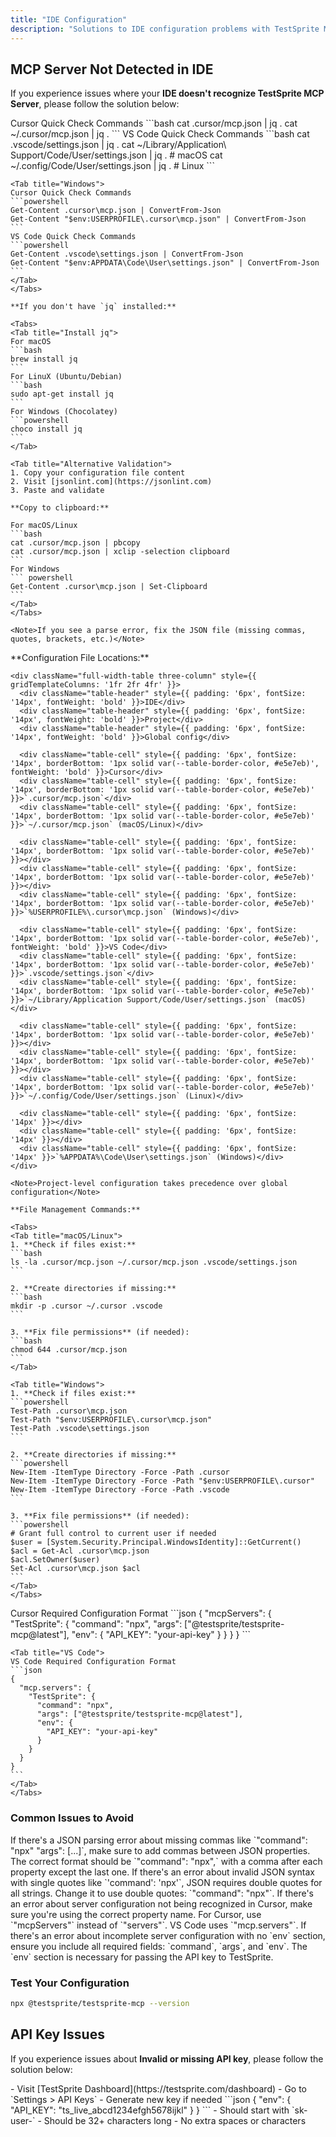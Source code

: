 ```yaml
---
title: "IDE Configuration"
description: "Solutions to IDE configuration problems with TestSprite MCP Server."
---
```


## MCP Server Not Detected in IDE

If you experience issues where your **IDE doesn't recognize TestSprite MCP Server**, please follow the solution below:

<Steps>
  <Step title="Verify JSON Configuration">
    <Tabs>
    <Tab title="macOS/Linux">
    Cursor Quick Check Commands
    ```bash
    cat .cursor/mcp.json | jq .
    cat ~/.cursor/mcp.json | jq .
    ```
    VS Code Quick Check Commands
    ```bash
    cat .vscode/settings.json | jq .
    cat ~/Library/Application\ Support/Code/User/settings.json | jq .  # macOS
    cat ~/.config/Code/User/settings.json | jq .  # Linux
    ```
    </Tab>

    <Tab title="Windows">
    Cursor Quick Check Commands
    ```powershell
    Get-Content .cursor\mcp.json | ConvertFrom-Json
    Get-Content "$env:USERPROFILE\.cursor\mcp.json" | ConvertFrom-Json
    ```
    VS Code Quick Check Commands
    ```powershell
    Get-Content .vscode\settings.json | ConvertFrom-Json
    Get-Content "$env:APPDATA\Code\User\settings.json" | ConvertFrom-Json
    ```
    </Tab>
    </Tabs>

    **If you don't have `jq` installed:**

    <Tabs>
    <Tab title="Install jq">
    For macOS
    ```bash
    brew install jq
    ```
    For LinuX (Ubuntu/Debian)
    ```bash
    sudo apt-get install jq
    ```
    For Windows (Chocolatey)
    ```powershell
    choco install jq
    ```
    </Tab>

    <Tab title="Alternative Validation">
    1. Copy your configuration file content
    2. Visit [jsonlint.com](https://jsonlint.com)
    3. Paste and validate

    **Copy to clipboard:**

    For macOS/Linux
    ```bash
    cat .cursor/mcp.json | pbcopy
    cat .cursor/mcp.json | xclip -selection clipboard
    ```
    For Windows
    ``` powershell
    Get-Content .cursor\mcp.json | Set-Clipboard
    ```
    </Tab>
    </Tabs>

    <Note>If you see a parse error, fix the JSON file (missing commas, quotes, brackets, etc.)</Note>
  </Step>
  
  <Step title="Check Configuration Files">
    **Configuration File Locations:**

    <div className="full-width-table three-column" style={{ gridTemplateColumns: '1fr 2fr 4fr' }}>
      <div className="table-header" style={{ padding: '6px', fontSize: '14px', fontWeight: 'bold' }}>IDE</div>
      <div className="table-header" style={{ padding: '6px', fontSize: '14px', fontWeight: 'bold' }}>Project</div>
      <div className="table-header" style={{ padding: '6px', fontSize: '14px', fontWeight: 'bold' }}>Global config</div>
      
      <div className="table-cell" style={{ padding: '6px', fontSize: '14px', borderBottom: '1px solid var(--table-border-color, #e5e7eb)', fontWeight: 'bold' }}>Cursor</div>
      <div className="table-cell" style={{ padding: '6px', fontSize: '14px', borderBottom: '1px solid var(--table-border-color, #e5e7eb)' }}>`.cursor/mcp.json`</div>
      <div className="table-cell" style={{ padding: '6px', fontSize: '14px', borderBottom: '1px solid var(--table-border-color, #e5e7eb)' }}>`~/.cursor/mcp.json` (macOS/Linux)</div>
      
      <div className="table-cell" style={{ padding: '6px', fontSize: '14px', borderBottom: '1px solid var(--table-border-color, #e5e7eb)' }}></div>
      <div className="table-cell" style={{ padding: '6px', fontSize: '14px', borderBottom: '1px solid var(--table-border-color, #e5e7eb)' }}></div>
      <div className="table-cell" style={{ padding: '6px', fontSize: '14px', borderBottom: '1px solid var(--table-border-color, #e5e7eb)' }}>`%USERPROFILE%\.cursor\mcp.json` (Windows)</div>
      
      <div className="table-cell" style={{ padding: '6px', fontSize: '14px', borderBottom: '1px solid var(--table-border-color, #e5e7eb)', fontWeight: 'bold' }}>VS Code</div>
      <div className="table-cell" style={{ padding: '6px', fontSize: '14px', borderBottom: '1px solid var(--table-border-color, #e5e7eb)' }}>`.vscode/settings.json`</div>
      <div className="table-cell" style={{ padding: '6px', fontSize: '14px', borderBottom: '1px solid var(--table-border-color, #e5e7eb)' }}>`~/Library/Application Support/Code/User/settings.json` (macOS)</div>
      
      <div className="table-cell" style={{ padding: '6px', fontSize: '14px', borderBottom: '1px solid var(--table-border-color, #e5e7eb)' }}></div>
      <div className="table-cell" style={{ padding: '6px', fontSize: '14px', borderBottom: '1px solid var(--table-border-color, #e5e7eb)' }}></div>
      <div className="table-cell" style={{ padding: '6px', fontSize: '14px', borderBottom: '1px solid var(--table-border-color, #e5e7eb)' }}>`~/.config/Code/User/settings.json` (Linux)</div>
      
      <div className="table-cell" style={{ padding: '6px', fontSize: '14px' }}></div>
      <div className="table-cell" style={{ padding: '6px', fontSize: '14px' }}></div>
      <div className="table-cell" style={{ padding: '6px', fontSize: '14px' }}>`%APPDATA%\Code\User\settings.json` (Windows)</div>
    </div>

    <Note>Project-level configuration takes precedence over global configuration</Note>

    **File Management Commands:**

    <Tabs>
    <Tab title="macOS/Linux">
    1. **Check if files exist:**
    ```bash
    ls -la .cursor/mcp.json ~/.cursor/mcp.json .vscode/settings.json
    ```

    2. **Create directories if missing:**
    ```bash
    mkdir -p .cursor ~/.cursor .vscode
    ```

    3. **Fix file permissions** (if needed):
    ```bash
    chmod 644 .cursor/mcp.json
    ```
    </Tab>

    <Tab title="Windows">
    1. **Check if files exist:**
    ```powershell
    Test-Path .cursor\mcp.json
    Test-Path "$env:USERPROFILE\.cursor\mcp.json"
    Test-Path .vscode\settings.json
    ```

    2. **Create directories if missing:**
    ```powershell
    New-Item -ItemType Directory -Force -Path .cursor
    New-Item -ItemType Directory -Force -Path "$env:USERPROFILE\.cursor"
    New-Item -ItemType Directory -Force -Path .vscode
    ```

    3. **Fix file permissions** (if needed):
    ```powershell
    # Grant full control to current user if needed
    $user = [System.Security.Principal.WindowsIdentity]::GetCurrent()
    $acl = Get-Acl .cursor\mcp.json
    $acl.SetOwner($user)
    Set-Acl .cursor\mcp.json $acl
    ```
    </Tab>
    </Tabs>
  </Step>
  
  <Step title="Validate Configuration">
    <Tabs>
    <Tab title="Cursor">
    Cursor Required Configuration Format
    ```json
    {
      "mcpServers": {
        "TestSprite": {
          "command": "npx",
          "args": ["@testsprite/testsprite-mcp@latest"],
          "env": {
            "API_KEY": "your-api-key"
          }
        }
      }
    }
    ```
    </Tab>

    <Tab title="VS Code">
    VS Code Required Configuration Format
    ```json
    {
      "mcp.servers": {
        "TestSprite": {
          "command": "npx",
          "args": ["@testsprite/testsprite-mcp@latest"],
          "env": {
            "API_KEY": "your-api-key"
          }
        }
      }
    }
    ```
    </Tab>
    </Tabs>
  </Step>
</Steps>

### Common Issues to Avoid

<AccordionGroup>
  <Accordion title="Missing commas">
    If there's a JSON parsing error about missing commas like `"command": "npx" "args": [...]`, make sure to add commas between JSON properties. The correct format should be `"command": "npx",` with a comma after each property except the last one.
  </Accordion>

  <Accordion title="Wrong quotes">
    If there's an error about invalid JSON syntax with single quotes like `'command': 'npx'`, JSON requires double quotes for all strings. Change it to use double quotes: `"command": "npx"`.
  </Accordion>

  <Accordion title="Wrong property name">
    If there's an error about server configuration not being recognized in Cursor, make sure you're using the correct property name. For Cursor, use `"mcpServers"` instead of `"servers"`. VS Code uses `"mcp.servers"`.
  </Accordion>

  <Accordion title="Missing required fields">
    If there's an error about incomplete server configuration with no `env` section, ensure you include all required fields: `command`, `args`, and `env`. The `env` section is necessary for passing the API key to TestSprite.
  </Accordion>
</AccordionGroup>

### Test Your Configuration
```bash
npx @testsprite/testsprite-mcp --version
```

## API Key Issues

If you experience issues about **Invalid or missing API key**, please follow the solution below:

<Steps>
  <Step title="Get API key">
    - Visit [TestSprite Dashboard](https://testsprite.com/dashboard)
    - Go to `Settings > API Keys`
    - Generate new key if needed
  </Step>

  <Step title="Update configuration">
    ```json
    {
      "env": {
        "API_KEY": "ts_live_abcd1234efgh5678ijkl"
      }
    }
    ```
  </Step>

  <Step title="Verify API key format">
    - Should start with `sk-user-`
    - Should be 32+ characters long
    - No extra spaces or characters
  </Step>
</Steps>
